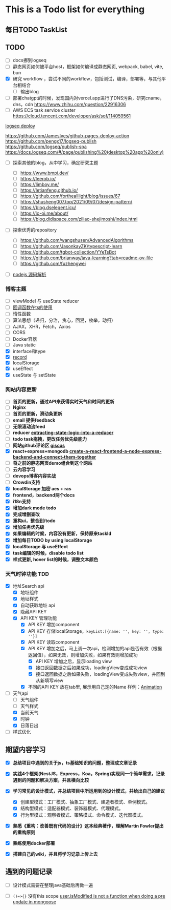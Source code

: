 
# This is a Todo list for everything

## 每日TODO TaskList
<TodoFeature />

## TODO
- [ ] docs挪到logseq
- [ ] 静态网页如何被平台host，框架如何编译成静态网页, webpack, babel, vite, bun
- [x] 研究 workflow ，尝试不同的workflow，包括测试，编译，部署等，与其他平台相结合
    - [ ] 输出blog
- [ ] 部署chatgpt的时候，发现国内对vercel.app进行了DNS污染，研究cname，dns，cdn https://www.zhihu.com/question/22916306
- [ ] AWS ECS task service cluster https://cloud.tencent.com/developer/ask/sof/114059561

[logseq deploy](/blog/logseqPublished)

https://github.com/JamesIves/github-pages-deploy-action
https://github.com/pengx17/logseq-publish
https://github.com/logseq/publish-spa
https://docs.logseq.com/#/page/publishing%20(desktop%20app%20only)
- [ ] 探索其他的blog，从中学习，确定研究主题
    - [ ] https://www.bmpi.dev/
    - [ ] https://leerob.io/
    - [ ] https://limboy.me/
    - [ ] https://letianfeng.github.io/
    - [ ] https://github.com/forthealllight/blog/issues/67
    - [ ] https://shusheng007.top/2021/09/07/design-pattern/
    - [ ] https://blog.dselegent.icu/
    - [ ] https://io-oi.me/about/
    - [ ] https://blog.didispace.com/ziliao-shejimoshi/index.html
- [ ] 探索优秀的repository
    - [ ] https://github.com/wangshusen/AdvancedAlgorithms
    - [ ] https://github.com/JasonkayZK/typescript-learn
    - [ ] https://github.com/tgbot-collection/YYeTsBot
    - [ ] https://github.com/brianway/java-learning?tab=readme-ov-file
    - [ ] https://github.com/fuzhengwei
- [ ] [nodejs 源码解析](/blog/nodeJs)


### **博客主题**
  - [ ] viewModel 与 useState reducer
  - [ ] [回调函数在ts的使用](https://www.tslang.cn/docs/handbook/declaration-files/do-s-and-don-ts.html)
  - [ ] 惰性函数
  - [ ] 算法思想（递归，分治，贪心，回溯，枚举，动归）
  - [ ] AJAX，XHR，Fetch，Axios
  - [ ] CORS
  - [ ] Docker容器
  - [ ] Java static
  - [x] interface和type
  - [x] [record](https://zhuanlan.zhihu.com/p/356662885)
  - [x] localStorage
  - [x] useEffect
  - [x] useState 与 setState

### 网站内容更新
- [ ] **首页的更新，通过API来获得实时天气和时间的更新**
- [ ] **Nginx**
- [ ] **首页的更新，滑动条更新**
- [ ] **email 提供feedback**
- [ ] **无限滚动流feed**
- [ ] **reducer [extracting-state-logic-into-a-reducer](https://zh-hans.react.dev/learn/extracting-state-logic-into-a-reducer)**
- [ ] **todo task拖拽，更改任务优先级能力**
- [ ] **网站github评论区 [giscus](https://giscus.app/zh-CN)**
- [x] **react+express+mongodb [create-a-react-frontend-a-node-express-backend-and-connect-them-together](https://www.freecodecamp.org/chinese/news/create-a-react-frontend-a-node-express-backend-and-connect-them-together/)**
- [ ] **将之前的静态网页demo组合到这个网站**
- [ ] **云内容学习**
- [ ] **devops博客内容实战**
- [ ] **Crowdin支持**
- [x] **localStorage 加密 aes + ras**
- [x] **frontend，backend两个docs**
- [x] **i18n支持**
- [x] **增加dark mode todo**
- [x] **完成增删查改**
- [x] **重构ui，整合到/todo**
- [x] **增加任务优先级**
- [x] **如果编辑的时候，内容没有更新，保持原来taskId**
- [x] **增加每日TODO by using localStorage**
- [x] **localStorage 与 useEffect**
- [x] **task编辑的时候，disable todo list**
- [x] **样式更新, hover list的时候，调整文本颜色**

### 天气时钟功能 TDD
- [x] 地址Search api
    - [x] 地址组件
    - [x] 地址样式
    - [x] 自动获取地址 api
    - [x] 隐藏API KEY
    - [x] API KEY 管理功能
        - [x] API KEY 增加component
        - [x] API KEY 存储localStorage，`keyList:[{name: '', key: '', type: ''}]`
        - [x] API KEY 读取component
        - [x] API KEY 增加之后，马上调一次api，检测增加的api是否有效（根据返回值），如果无效，则增加失败，如果有效则增加成功
            - [x] API KEY 增加之后，显示loading view
            - [x] 接口返回数据之后如果成功，loadingView变成成功view
            - [x] 接口返回数据之后如果失败，loadingView变成失败view，并回到从新填写view
        - [x] 不同的API KEY 放在tab里, 展示用自己定的Name 样例：[Animation](https://mui.com/material-ui/react-floating-action-button/#animation)
- [ ] 天气api
    - [ ] 天气组件
    - [ ] 天气样式
    - [x] 当前天气
    - [x] 时钟
    - [x] 日落日出
- [ ] 样式优化

## 期望内容学习
- [x] **总结项目中遇到的关于js，ts基础知识的问题，整理成文章记录**
- [x] **实践4个框架(NestJS，Express，Koa，Spring)实现同一个简单需求，记录遇到的问题和解决方案，并且横向比较**
- [x] **学习常见的设计模式，并总结项目中所运用到的设计模式，并给出自己的建议**
    - [x] 创建型模式：工厂模式、抽象工厂模式、建造者模式、单例模式。
    - [x] 结构型模式：适配器模式、装饰器模式、代理模式。
    - [x] 行为型模式：观察者模式、策略模式、命令模式、迭代器模式。
- [x] **熟悉《重构：改善既有代码的设计》这本经典著作，理解Martin Fowler提出的重构原则**
- [x] **熟练使用docker部署**
- [x] **搭建自己的wiki，并且将学习记录上传上去**


## 遇到的问题记录
- [ ] 设计模式需要在整理java基础后再做一遍
- [ ] `()=>{}` 没有this scope [user.isModified is not a function when doing a pre update in mongoose](https://stackoverflow.com/questions/40161459/user-ismodified-is-not-a-function-when-doing-a-pre-update-in-mongoose)






